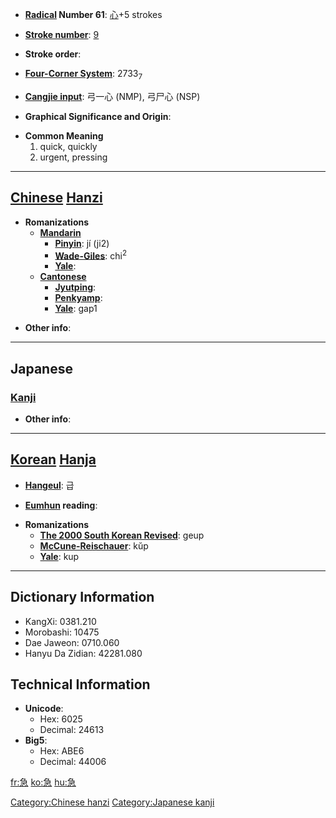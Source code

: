* '''[[Wiktionary:Chinese radical index| Radical]] Number 61''': [[Wiktionary:Chinese radical index 心|心]]+5 strokes

* '''[[Wiktionary:Chinese total strokes index|Stroke number]]''': [[Wiktionary:Chinese total strokes index 9|9]]

* '''Stroke order''': 

* '''[[Wiktionary:Chinese four corner index|Four-Corner System]]''': 2733<sub>7</sub>

* '''[[Wiktionary:Chinese Cangjie index|Cangjie input]]''': 弓一心 (NMP), 弓尸心 (NSP)

* '''Graphical Significance and Origin''': 

* '''Common Meaning'''
*#quick, quickly
*# urgent, pressing


----

== [[Chinese]] [[Hanzi]] ==

* '''Romanizations'''
** '''[[Mandarin]]'''
*** '''[[Pinyin]]''': jí (ji2)
*** '''[[Wade-Giles]]''': chi<sup>2</sup>
*** '''[[Yale]]''': 
** '''[[Cantonese]]'''
*** '''[[Jyutping]]''':
*** '''[[Penkyamp]]''': 
*** '''[[Yale]]''': gap1

* '''Other info''': 

----

==Japanese==
===[[Kanji]]===
{{kanji|on readings=[[きゅう]] (kyū)
|kun readings=[[いそぐ]] (isogu)
}}

* '''Other info''':  

----

== [[Korean]] [[Hanja]] ==

* '''[[Hangeul]]''': 급

* '''[[Eumhun]] reading''': 

* '''Romanizations'''
** '''[[The 2000 South Korean Revised Romanization|The 2000 South Korean Revised]]''': geup
** '''[[McCune-Reischauer]]''': kŭp
** '''[[Yale]]''': kup

----

== Dictionary Information ==

* KangXi: 0381.210
* Morobashi: 10475
* Dae Jaweon: 0710.060
* Hanyu Da Zidian: 42281.080

== Technical Information ==

* '''Unicode''':
** Hex: 6025
** Decimal: 24613
* '''Big5''':
** Hex: ABE6
** Decimal: 44006

[[Category:Chinese hanzi]]
[[Category:Japanese kanji]]

[[fr:急]]
[[ko:急]]
[[hu:急]]